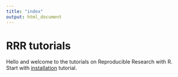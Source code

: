 ```yaml
---
title: "index"
output: html_document
---
```


RRR tutorials
======================

Hello and welcome to the tutorials on Reproducible Research with R.  
Start with [installation](./work-station-setup/work-station-setup.html) tutorial.

